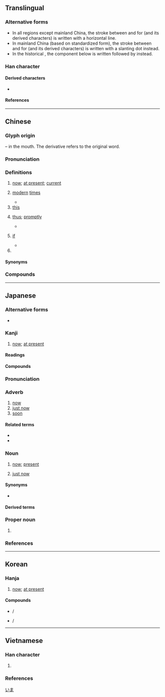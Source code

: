 {{also|令}}
{{character info/new}}
==Translingual==
{{Han stroke|Mainland China<br/>[[File:今-bw.png|200px]]}}
{{Han stroke|All regions except mainland China<br/>[[File:今-tred.png|80px]]}}

===Alternative forms===
* In all regions except mainland China, the stroke between {{l|mul|𠆢}} and {{l|mul|㇇}} for <big>{{lang|mul|sc=Hant|今}}</big> (and its derived characters) is written with a horizontal {{l|mul|一}} line.
* In mainland China (based on ''{{w|Xin Zixing}}'' standardized form), the stroke between {{l|mul|𠆢}} and {{l|mul|㇇}} for <big>{{lang|mul|sc=Hans|今}}</big> (and its derived characters) is written with a slanting {{l|mul|丶}} dot instead.
* In the historical {{w|Kangxi dictionary}}, the component below {{l|mul|𠆢}} is written {{l|mul|一}} followed by {{l|mul|𠃍}} instead.

===Han character===
{{Han char|rn=9|rad=人|as=02|sn=4|four=80207|canj=OIN,OMN|ids=⿱亽㇇(G),⿱亼㇇(HTJKV)}}

====Derived characters====
* {{l|mul|[[仱]], [[吟]], [[坅]], [[妗]], [[岒]], [[忴]], [[扲]], [[汵]], [[昑]], [[肣]], [[枔]], [[㲐]], [[玪]], [[矜]], [[砛]], [[紟]]([[𫄛]]), [[耹]], [[䑤]], [[蚙]], [[衿]], [[訡]], [[赺]], [[趻]], [[軡]], [[鈐]]([[钤]]), [[䩂]], [[靲]], [[䪩]], [[䰼]], [[鹶]], [[黅]], [[黔]], [[霒]], [[䶃]], [[䶖]], [[㪁]], [[欦]], [[雂]], [[鳹]], [[㕂]], [[岑]], [[庈]], [[芩]], [[笒]], [[棽]], [[琴]], [[含]], [[念]], [[侌]], [[衾]], [[貪]]([[贪]]), [[酓]], [[霠]]}}

====References====
{{wikidata|Q3594930}}
{{Han ref|kx=0091.180|dkj=00358|dj=0194.030|hdz=10105.050|uh=4ECA}}

----

==Chinese==
{{zh-forms|alt=𫢉,⿱𠆢𬼽,⿱𠆢下}} <!-- Note: 𫝆 is Japanese alternative form, not Chinese. -->

===Glyph origin===
{{Han etym}}
{{liushu|i}} – in the mouth. The derivative {{och-l|含}} refers to the original word.

===Pronunciation===
{{zh-pron
|m=jīn,er=y
|m-s=
|c=gam1
|c-t=
|g=
|h=pfs=kîm
|j=
|mb=gíng
|md=gĭng
|mn=kin/kim/taⁿ
|mn_note=kin - colloquial; kim - literary; taⁿ - semantic (also written as {{zh-l|旦}} or {{zh-l|當}})
|mn-t=gim1
|w=1jin
|x=
|mc=y
|oc=y
|cat=n,adv
}}

===Definitions===
{{zh-hanzi}}

# [[now]]; [[at present]]; [[current#Adjective|current]]
#: {{zh-syn|現在}}
#: {{zh-x|今天|the '''current''' day; today}}
#: {{zh-x|從今以後|from '''now''' onwards.}}
# {{lb|zh|literary|idiomatic}} [[modern]] [[times]]
#: {{zh-syn|現代}}
#: {{zh-ant|古}}
#: {{zh-x|古往今來|from ancient to '''modern times'''.}}
#* {{zh-x|王 之 好{hào} 樂 甚，則 國 其 庶 幾 乎。今 之 樂，猶 古 之 樂 也。|ref=Mengzi}}
# [[this]]
#: {{zh-syn|此|這}}
#: {{zh-x|今次|'''this''' time}}
#: {{uxi|zh|[[今日事，今日畢|'''今'''日事，'''今'''日畢]]|tr='''jīn'''rì shì, '''jīn'''rì bì|''(literally)'' Matters of '''this''' day ought to be completed by '''this''' day.}}
# {{lb|zh|classical}} [[thus]]; [[promptly]]
#: {{zh-syn|即|立刻}}
#* {{zh-x|子 為 我 反，無 見 王 矣。十日 之 內，數 萬 之 眾，今 涉 魏 境。|ref=Zhanguoce}}
# {{lb|zh|classical}} [[if]]
#: {{zh-syn|若|假如}}
#* {{zh-x|此 無 他，與 民 同 樂 也。今 王 與 百姓 同 樂，則 王 矣。|ref=Mengzi}}
# {{surname|lang=zh}}

====Synonyms====
{{zh-dial|現在}}

===Compounds===
{{zh-der|今天|今日|今年|今旦|不今不古|乃今|事到如今|于今|亙古亙今|今上|今不如昔|今世|今世說|今人|今來|今來古往|今兒|今兒個|今古奇觀|今古學派|今夕|今夕何夕|今夜|今後|今愁古恨|今文|今文家|今文尚書|今文經|今昔|今昔之感|今是昨非|今晚|今朝|今生|今生今世|今番|今茲|今草|今譯|今隸|今雨|今非昔比|今音|今韻|今體詩|以古方今|以古非今|來今|借古諷今|傍今|傳譽古今|其今|冠絕古今|博古知今|博古通今|博覽古今|即今|厚今薄古|厚古薄今|及今|古今|古今中外|古今兒|古今小說|古今少有|古今注|古今絕色|古往今來|古為今用|只今|如今|如今晚兒|尊古卑今|居今稽古|往古來今|從今以後|從古至今|感今懷昔|指古摘今|援古證今|撫今追昔|攀今吊古|攀今攬古|攀今比昔|攀今覽古|方今|於今|昨非今是|是古非今|時今|暨今|格古通今|泥古非今|洞鑒古今|演古勸今|為今之計|現今|當今|當今無輩|目今|知今博古|知古今兒|知往鑒今|空古絕今|競今疏古|而今|而今而後|自今|至今|茹古涵今|說今道古|說古談今|談今論古|談古說今|談古論今|論今說古|講古論今|貫穿今古|貴古賤今|貽範古今|超今冠古|超今絕古|超今越古|越古超今|迄今|透古通今|通今博古|通古博今|酌古御今|鑑古推今|隆古賤今|震古鑠今|非昔是今|頌古非今|今日事，今日畢|今宵}}

----

==Japanese==

===Alternative forms===
* {{ja-l|𫝆}}

===Kanji===
{{ja-kanji|grade=2|rs=人02}}

# [[now]]; [[at present]]

====Readings====
{{ja-readings
|goon=こん<こん<こむ
|kanon=きん<きん<きむ
|kun=いま-
|nanori=な
}}

====Compounds====
{{attention|ja|Need to convert ja-l to ja-r with hiragana readings}}
{{der5|lang=ja
|{{ja-r|今日|きょう}}: [[today]]
|{{ja-r|今朝|け​さ}}: [[this morning]]
|{{ja-r|今年|ことし}}: [[this year]]
|{{ja-r|今宵|こよい}}: [[tonight]]; [[this evening]]
|{{ja-r|今回|こんかい}}: [[this time]]; [[lately]]
|{{ja-r|今月|こんげつ}}: [[this]] [[month]]
|{{ja-r|今後|こんご}}: [[from now on]]
|{{ja-r|今週|こんしゅう}}: [[this]] [[week]]
|{{ja-r|今度|こんど}}: [[this time]]; [[recent]]; [[previous]]; [[another]]
|{{ja-r|今晩|こんばん}}: [[tonight]]; [[this evening]]
|{{ja-l|今迄}}
|{{ja-l|今際}}
|{{ja-l|今夏}}
|{{ja-l|今期}}
|{{ja-l|今暁}}
|{{ja-l|今古}}
|{{ja-l|今更}}
|{{ja-l|今国会}}
|{{ja-l|今々}}, {{ja-l|今今}}
|{{ja-l|今次}}
|{{ja-l|今秋}}
|{{ja-l|今出来}}
|{{ja-l|今春}}
|{{ja-l|今尚}}
|{{ja-l|今上}}
|{{ja-l|今人}}
|{{ja-l|今世界}}
|{{ja-l|今世紀}}
|{{ja-l|今是昨非}}
|{{ja-l|今生}}
|{{ja-l|今昔}}
|{{ja-l|今川焼}}
|{{ja-l|今程}}
|{{ja-l|今冬}}
|{{ja-l|今道心}}
|{{ja-l|今般}}
|{{ja-l|今風}}
|{{ja-l|今方}}
|{{ja-l|今明日}}
|{{ja-l|今夜}}
|{{ja-l|今夕}}
|{{ja-l|今様}}
}}

{{ja-kanjitab|いま|yomi=k}}

===Pronunciation===
{{ja-pron|yomi=k|いま|acc=1|acc_ref=DJR,NHK}}

===Adverb===
{{ja-pos|adverb|いま}}

# [[now]]
# [[just now]]
# [[soon]]

====Related terms====
* {{ja-r|すぐ}}
* {{ja-r|すぐ に}}

===Noun===
{{ja-noun|いま}}

# [[now]]; [[present#Adjective|present]]
#: {{ja-usex|'''今'''を生きる|'''いま''' を いきる|live in the now}}
#: {{ja-usex|'''今'''はもうない。|'''いま''' は もう ない。|It does not exist any more. (''lit. "now it is no longer existing."'')}}
# [[just now]]
#: {{synonyms|ja|さっき}}
#: {{ja-usex|'''今'''の声|'''いま''' の こえ|that voice just now}}
#: {{ja-usex|なんだったんだろう、'''今'''の。|なん だった ん だろう、'''いま''' の。|What was that just now&hellip;?}}

====Synonyms====
* {{ja-r|現在|げんざい}}

====Derived terms====
{{der3|lang=ja|title=Terms derived from {{ja-r|今|いま}}:
|{{ja-r|今一度|いまいちど}}: [[once more]]
|{{ja-r|今どき|いまどき}}: [[these days]]
|{{ja-r|今時|いまどき}}: {{alt form|lang=ja|{{ja-r|今どき|いまどき}}}}
|{{ja-r|今頃|いまごろ}}: [[around]] [[this time]]
|{{ja-r|今一つ|いまひとつ}}: [[one]] [[more]]; [[another]]; [[slightly]] [[lacking]]
|{{ja-r|今まで|いままで}}: [[until]] [[now]]; [[so far]]
|{{ja-r|今や|いまや}}: [[nowadays]]
|{{ja-r|中今|なかいま|the [[present#Adjective|present]]; as a [[privileged]] [[moment]] in [[eternity]]}}
|{{ja-l|今が今まで}}
|{{ja-l|今ごろ}}
|{{ja-l|今し方}}
|{{ja-l|今では}}
|{{ja-l|今の所}}
|{{ja-l|今めかしい}}
|{{ja-l|今めかす}}
|{{ja-l|今もって}}
|{{ja-l|今や遅しと}}
|{{ja-l|今少し}}
|{{ja-l|今思うと}}
|{{ja-l|今直ぐ}}
}}

===Proper noun===
{{ja-pos|proper|こん}}

# {{surname|sort=こん|lang=ja}}

===References===
<references/>

[[Category:Japanese basic words|いま]]

----

==Korean==

===Hanja===
{{ko-hanja/new|이제|금}}

# [[now]]; [[at present]]

====Compounds====
* {{l|ko|今方}}/{{l|ko|금방}}
* {{l|ko|方今}}/{{l|ko|방금}}

----

==Vietnamese==

===Han character===
{{vi-readings|rs=人02
|hanviet=kim-tdcndg;tdcntd;gdhn, câm-tdcndg;tdcntd
|phienthiet=,居吟 cư ngâm
|nom=kim-tdcndg;tdcntd;bonet;genibrel, câm-tdcndg;tdcntd, căm-tdcndg, cầm-tdcndg, ngấm-tdcndg
}}

# {{defn|lang=vi|sort=人02}}

===References===
<references/>